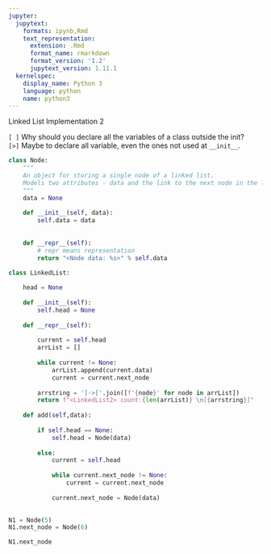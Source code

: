 ```yaml
---
jupyter:
  jupytext:
    formats: ipynb,Rmd
    text_representation:
      extension: .Rmd
      format_name: rmarkdown
      format_version: '1.2'
      jupytext_version: 1.11.1
  kernelspec:
    display_name: Python 3
    language: python
    name: python3
---
```


Linked List Implementation 2

`[ ]` Why should you declare all the variables of a class outside the init?  
`[>]` Maybe to declare all variable, even the ones not used at `__init__`.

```python
class Node:
    """
    An object for storing a single node of a linked list.
    Models two attributes - data and the link to the next node in the list
    """
    data = None
    
    def __init__(self, data):
        self.data = data
        
        
    def __repr__(self):
        # repr means representation
        return "<Node data: %s>" % self.data
```

```python
class LinkedList:
    
    head = None
    
    def __init__(self):
        self.head = None
        
    def __repr__(self):
        
        current = self.head
        arrList = []
        
        while current != None:
            arrList.append(current.data)
            current = current.next_node
       
        arrstring = ']->['.join([f'{node}' for node in arrList])
        return f"<LinkedList2> count:{len(arrList)} \n[{arrstring}]"
        
    def add(self,data):
        
        if self.head == None:
            self.head = Node(data)
        
        else:
            current = self.head
            
            while current.next_node != None:
                current = current.next_node
                
            current.next_node = Node(data)
        
```

```python
N1 = Node(5)
N1.next_node = Node(6)
```

```python
N1.next_node
```

```python

```
